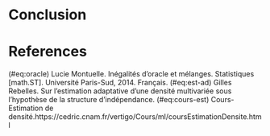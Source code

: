 # Conclusion



# References

(\#eq:oracle) Lucie Montuelle. Inégalités d’oracle et mélanges. Statistiques [math.ST]. Université Paris-Sud, 2014.
Français.\newline
(\#eq:est-ad) Gilles Rebelles. Sur l'estimation adaptative d'une densité multivariée sous l'hypothèse de la structure d'indépendance.\newline
(\#eq:cours-est) Cours-Estimation de densité.https://cedric.cnam.fr/vertigo/Cours/ml/coursEstimationDensite.html\newline